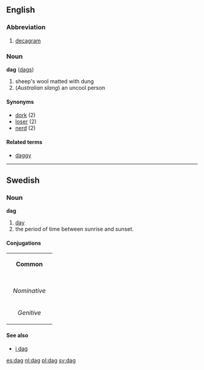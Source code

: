 {{See|Dag}}
==English==
===Abbreviation===
<!-- is it "dag", "Dag", "dag." etc? -->

# [[decagram]]

===Noun===
'''dag''' ([[dags]])

#sheep's wool matted with dung
#(''Australian slang'') an uncool person

====Synonyms====
*[[dork]] (2)
*[[loser]] (2)
*[[nerd]] (2)

====Related terms====
*[[daggy]]

----

==Swedish==
===Noun===
'''dag''' 
#[[day]]
#the period of time between sunrise and sunset.

====Conjugations====
{| border=1 cellspacing=0 
| bgcolor=#FFFFF0 colspan=5 align=center | '''Common''' 
|- 
|- bgcolor=#FFFFF0 align=center 
! rowspan=2 | 
| colspan=2 width=105 | ''Singular'' 
| colspan=2 | ''Plural'' 
|- bgcolor=#FFFFF0 align=center 
| width=105 | ''Indefinite'' 
| width=105 | ''Definite'' 
| width=105 | ''Indefinite'' 
|  width=105 | ''Definite'' 
|- align=center 
| width=105 bgcolor=#FFFFF0 | ''Nominative'' 
| [[dag]] 
| [[dagen]] 
| [[dagar]] 
| [[dagarna]] 
|- align=center 
| width=105 bgcolor=#FFFFF0 | ''Genitive'' 
| [[dags]] 
| [[dagens]] 
| [[dagars]] 
| [[dagarnas]] 
|}

====See also====
*[[i dag]]

[[es:dag]]
[[nl:dag]]
[[pl:dag]]
[[sv:dag]]